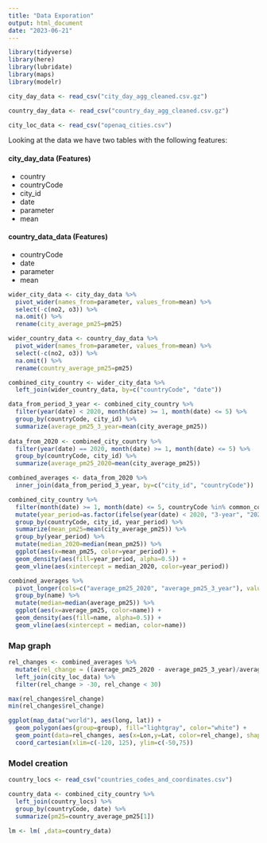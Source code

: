 ```yaml
---
title: "Data Exporation"
output: html_document
date: "2023-06-21"
---
```


```r

library(tidyverse)
library(here)
library(lubridate)
library(maps)
library(modelr)

city_day_data <- read_csv("city_day_agg_cleaned.csv.gz")

country_day_data <- read_csv("country_day_agg_cleaned.csv.gz")

city_loc_data <- read_csv("openaq_cities.csv")
```

Looking at the data we have two tables with the following features:

#### city_day_data (Features)

- country
- countryCode
- city_id
- date
- parameter
- mean

#### country_data_data (Features)

- countryCode
- date
- parameter
- mean

```r

wider_city_data <- city_day_data %>% 
  pivot_wider(names_from=parameter, values_from=mean) %>% 
  select(-c(no2, o3)) %>% 
  na.omit() %>% 
  rename(city_average_pm25=pm25)

wider_country_data <- country_day_data %>% 
  pivot_wider(names_from=parameter, values_from=mean) %>% 
  select(-c(no2, o3)) %>% 
  na.omit() %>% 
  rename(country_average_pm25=pm25)

combined_city_country <- wider_city_data %>% 
  left_join(wider_country_data, by=c("countryCode", "date"))

data_from_period_3_year <- combined_city_country %>% 
  filter(year(date) < 2020, month(date) >= 1, month(date) <= 5) %>% 
  group_by(countryCode, city_id) %>% 
  summarize(average_pm25_3_year=mean(city_average_pm25)) 
  
data_from_2020 <- combined_city_country %>% 
  filter(year(date) == 2020, month(date) >= 1, month(date) <= 5) %>% 
  group_by(countryCode, city_id) %>% 
  summarize(average_pm25_2020=mean(city_average_pm25)) 

combined_averages <- data_from_2020 %>% 
  inner_join(data_from_period_3_year, by=c("city_id", "countryCode"))

combined_city_country %>%  
  filter(month(date) >= 1, month(date) <= 5, countryCode %in% common_countries$countryCode) %>% 
  mutate(year_period=as.factor(ifelse(year(date) < 2020, "3-year", "2020"))) %>% 
  group_by(countryCode, city_id, year_period) %>% 
  summarize(mean_pm25=mean(city_average_pm25)) %>% 
  group_by(year_period) %>% 
  mutate(median_2020=median(mean_pm25)) %>% 
  ggplot(aes(x=mean_pm25, color=year_period)) + 
  geom_density(aes(fill=year_period, alpha=0.5)) +
  geom_vline(aes(xintercept = median_2020, color=year_period))

combined_averages %>% 
  pivot_longer(cols=c("average_pm25_2020", "average_pm25_3_year"), values_to="average_pm25") %>% 
  group_by(name) %>% 
  mutate(median=median(average_pm25)) %>% 
  ggplot(aes(x=average_pm25, color=name)) + 
  geom_density(aes(fill=name, alpha=0.5)) +
  geom_vline(aes(xintercept = median, color=name))

```

### Map graph

```r

rel_changes <- combined_averages %>% 
  mutate(rel_change = ((average_pm25_2020 - average_pm25_3_year)/average_pm25_3_year)*100) %>% 
  left_join(city_loc_data) %>% 
  filter(rel_change > -30, rel_change < 30)

max(rel_changes$rel_change)
min(rel_changes$rel_change)

ggplot(map_data("world"), aes(long, lat)) + 
  geom_polygon(aes(group=group), fill="lightgray", color="white") +
  geom_point(data=rel_changes, aes(x=Lon,y=Lat, color=rel_change), shape=1) +
  coord_cartesian(xlim=c(-120, 125), ylim=c(-50,75))
```

### Model creation 

```r

country_locs <- read_csv("countries_codes_and_coordinates.csv")

country_data <- combined_city_country %>% 
  left_join(country_locs) %>% 
  group_by(countryCode, date) %>% 
  summarize(pm25=country_average_pm25[1])

lm <- lm( ,data=country_data)

```

